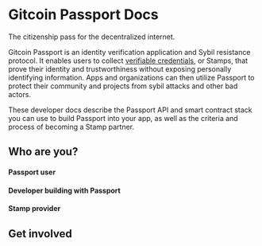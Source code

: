 
# Gitcoin Passport Docs

The citizenship pass for the decentralized internet.

Gitcoin Passport is an identity verification application and Sybil resistance protocol. 
It enables users to collect [verifiable credentials](/overview/key-terms#verifiable-credentials-vcs), or Stamps, that prove their identity and trustworthiness without exposing personally identifying information. Apps and organizations can then utilize Passport to protect their community and projects from sybil attacks and other bad actors.

These developer docs describe the Passport API and smart contract stack you can use to build Passport into your app, as well as the criteria and process of becoming a Stamp partner.

## Who are you?

#### Passport user

<Cards>
  <Card title="What is Passport?" href="https://support.gitcoin.co/gitcoin-knowledge-base/gitcoin-passport/what-is-gitcoin-passport" />
  <Card title="How to create a Passport" href="https://support.gitcoin.co/gitcoin-knowledge-base/gitcoin-passport/creating-a-gitcoin-passport" />
  <Card title="FAQ" href="https://support.gitcoin.co/gitcoin-knowledge-base/gitcoin-passport/common-questions" />
</Cards>


#### Developer building with Passport

<Cards>
  <Card title="Introduction" href="building-with-passport/introduction" />
  <Card title="Tutorials" href="building-with-passport/tutorials" />
  <Card title="Major concepts" href="building-with-passport/major-concepts" />
  <Card title="Passport API" href="building-with-passport/passport-api/overview" />
  <Card title="Smart contracts" href="building-with-passport/smart-contracts/overview" />
</Cards>


#### Stamp provider

<Cards>
  <Card title="Creating a new Stamp" href="stamps/integrating-a-new-stamp" />
</Cards>


## Get involved

<Cards>
  <Card title="Join the community on Telegram" href="https://t.me/+Mcp9RsRV7tVmYjZh" />
  <Card title="Blog" href="https://www.gitcoin.co/blog-2/tag/gitcoin-passport" />
  <Card title="Contribute to the docs" href="community/getting-involved" />
</Cards>